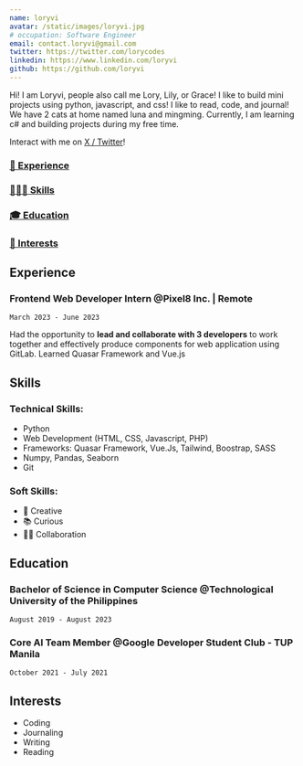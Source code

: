 ```yaml
---
name: loryvi
avatar: /static/images/loryvi.jpg
# occupation: Software Engineer
email: contact.loryvi@gmail.com
twitter: https://twitter.com/lorycodes
linkedin: https://www.linkedin.com/loryvi
github: https://github.com/loryvi
---
```


Hi! I am Loryvi, people also call me Lory, Lily, or Grace! I like to build mini projects using python, javascript, and css!
I like to read, code, and journal! We have 2 cats at home named luna and mingming.
Currently, I am learning c# and building projects during my free time.

Interact with me on [X / Twitter](https://www.twitter.com/lorycodes)!

### [💼 Experience](#experience)

### [🤹🏼‍♂️ Skills](#skills)

### [🎓 Education](#education)

### [🏐 Interests](#interests)

## Experience

### Frontend Web Developer Intern @**Pixel8 Inc. | Remote**

`March 2023 - June 2023`

Had the opportunity to **lead and collaborate with 3 developers** to work together and effectively produce components for web application using GitLab.
Learned Quasar Framework and Vue.js

## Skills

### Technical Skills:

- Python
- Web Development (HTML, CSS, Javascript, PHP)
- Frameworks: Quasar Framework, Vue.Js, Tailwind, Boostrap, SASS
- Numpy, Pandas, Seaborn
- Git

### Soft Skills:

- 🎨 Creative
- 📚 Curious
- 🤝🏼 Collaboration

## Education

### Bachelor of Science in Computer Science @Technological University of the Philippines

`August 2019 - August 2023`

### Core AI Team Member @Google Developer Student Club - TUP Manila

`October 2021 - July 2021`

## Interests

- Coding
- Journaling
- Writing
- Reading
